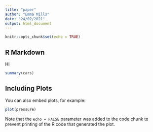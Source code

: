```yaml
---
title: "paper"
author: "Emma Mills"
date: "24/02/2021"
output: html_document
---
```


```r
knitr::opts_chunk$set(echo = TRUE)
```

## R Markdown

HI

```r
summary(cars)
```

## Including Plots

You can also embed plots, for example:

```r
plot(pressure)
```

Note that the `echo = FALSE` parameter was added to the code chunk to prevent printing of the R code that generated the plot.
